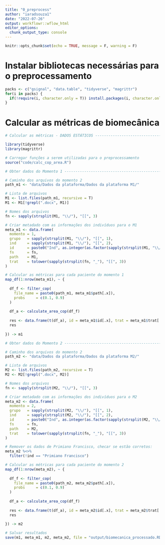 ```yaml
---
title: "0_preprocess"
author: "iaradsouza1"
date: "2022-07-26"
output: workflowr::wflow_html
editor_options:
  chunk_output_type: console
---
```


```r
knitr::opts_chunk$set(echo = TRUE, message = F, warning = F)
```


# Instalar bibliotecas necessárias para o preprocessamento

```r
packs <- c("gsignal", "data.table", "tidyverse", "magrittr")
for(i in packs) {
  if(!require(i, character.only = T)) install.packages(i, character.only = TRUE)   
}
```

# Calcular as métricas de biomecânica


```r

# Calcular as métricas - DADOS ESTÁTICOS ----------------------------------

library(tidyverse)
library(magrittr)

# Carregar funções a serem utilizadas para o preprocessamento
source("code/calc_cop_area.R")

# Obter dados do Momento 1 ------------------------------------------------

# Caminho dos arquivos do momento 2
path_m1 <- "data/Dados da plataforma/Dados da plataforma M1/"

# Lista de arquivos
M1 <- list.files(path_m1, recursive = T)
M1 <- M1[!grepl(".docx", M1)]

# Nomes dos arquivos
fn <- sapply(strsplit(M1, "\\/"), "[[", 3)

# Criar metadado com as informações dos indivíduos para o M1
meta_m1 <- data.frame(
  momento = 1, 
  grupo   = sapply(strsplit(M1, "\\/"), "[[", 1),
  ind     = sapply(strsplit(M1, "\\/"), "[[", 2),
  id      = paste0("Ind", as.integer(as.factor(sapply(strsplit(M1, "\\/"), "[[", 2)))),
  fn      = fn,
  path    = M1,
  trat    = tolower(sapply(strsplit(fn, "_"), "[[", 3))
)

# Calcular as métricas para cada paciente do momento 1
map_df(1:nrow(meta_m1), ~ {
  
  df_f <- filter_cop(
    file_name = paste0(path_m1, meta_m1$path[.x]),
    probs     = c(0.1, 0.9)
  )
  
  df_a <- calculate_area_cop(df_f)
  
  res <- data.frame(t(df_a), id = meta_m1$id[.x], trat = meta_m1$trat[.x])
  res
  
}) -> m1

# Obter dados do Momento 2 ------------------------------------------------

# Caminho dos arquivos do momento 2
path_m2 <- "data/Dados da plataforma/Dados da plataforma M2/"

# Lista de arquivos
M2 <- list.files(path_m2, recursive = T)
M2 <- M2[!grepl(".docx", M2)]

# Nomes dos arquivos
fn <- sapply(strsplit(M2, "\\/"), "[[", 3)

# Criar metadado com as informações dos indivíduos para o M2
meta_m2 <- data.frame(
  momento = 2, 
  grupo   = sapply(strsplit(M2, "\\/"), "[[", 1),
  ind     = sapply(strsplit(M2, "\\/"), "[[", 2),
  id      = paste0("Ind", as.integer(as.factor(sapply(strsplit(M2, "\\/"), "[[", 2)))),
  fn      = fn,
  path    = M2,
  trat    = tolower(sapply(strsplit(fn, "_"), "[[", 3))
)

# Remover os dados de Primiano Francisco, checar se estão corretos:
meta_m2 %<>% 
  filter(!ind == "Primiano Francisco")

# Calcular as métricas para cada paciente do momento 2
map_df(1:nrow(meta_m2), ~ {
  
  df_f <- filter_cop(
    file_name = paste0(path_m2, meta_m2$path[.x]),
    probs     = c(0.1, 0.9)
  )
  
  df_a <- calculate_area_cop(df_f)
  
  res <- data.frame(t(df_a), id = meta_m2$id[.x], trat = meta_m2$trat[.x])
  res
  
}) -> m2

# Salvar resultados
save(m1, meta_m1, m2, meta_m2, file = "output/biomecanica_processado.RData")
```


